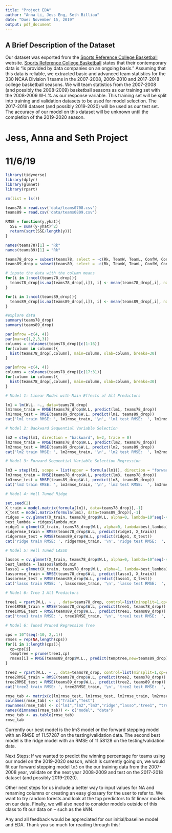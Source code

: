 ```yaml
---
title: "Project EDA"
author: "Anna Li, Jess Eng, Seth Billiau"
date: "Due: November 15, 2019"
output: pdf_document
---
```


\newcommand{\noin}{\noindent}    
\newcommand{\Var}{\text{Var}}    
\newcommand{\Cov}{\text{Cov}}    

## A Brief Description of the Dataset
\noindent Our dataset was exported from the [Sports Reference College Basketball](https://www.sports-reference.com/) website. [Sports Reference College Basketball](https://www.sports-reference.com/) states that their contemporary data is "is provided by data companies on an ongoing basis." Assuming that this data is reliable, we extracted basic and advanced team statistics for the 330 NCAA Division 1 teams in the 2007-2008, 2009-2010 and 2017-2018 college basketball seasons. We will team statistics from the 2007-2008 (and possibly the 2008-2009) basketball seasons as our training set with the 2008-2009 W-L% as our response variable. This training set will be split into training and validation datasets to be used for model selection. The 2017-2018 dataset (and possibly 2019-2020) will be used as our test set. The accuracy of our model on this dataset will be unknown until the completion of the 2019-2020 season.

# Jess, Anna and Seth Project
# 11/6/19

```r
library(tidyverse)
library(dplyr)
library(glmnet)
library(rpart)
```

```r
rm(list = ls())

teams78 = read.csv('data/teams0708.csv')
teams89 = read.csv('data/teams0809.csv')

RMSE = function(y,yhat){
  SSE = sum((y-yhat)^2)
  return(sqrt(SSE/length(y)))
}
```

```r
names(teams78)[1] = "Rk"
names(teams89)[1] = "Rk"
```

```r
teams78_drop = subset(teams78, select = -c(Rk, TeamW, TeamL, ConfW, ConfL, HomeW, HomeL, AwayW, AwayL, School, G, Pace, ORtg, STL., ORB.))
teams89_drop = subset(teams89, select = -c(Rk, TeamW, TeamL, ConfW, ConfL, HomeW, HomeL, AwayW, AwayL, School, G))
```

```r
# inpute the data with the column means
for(i in 1:ncol(teams78_drop)){
  teams78_drop[is.na(teams78_drop[,i]), i] <- mean(teams78_drop[,i], na.rm = TRUE)
}

for(i in 1:ncol(teams89_drop)){
  teams89_drop[is.na(teams89_drop[,i]), i] <- mean(teams89_drop[,i], na.rm = TRUE)
}
```

```r
#explore data 
summary(teams78_drop)
summary(teams89_drop)
```

```r
par(mfrow =c(4, 4))
par(mar=c(1,2,3,3))
columns = colnames(teams78_drop)[c(1:16)]
for(column in columns){
  hist(teams78_drop[,column], main=column, xlab=column, breaks=30)
}

par(mfrow =c(4, 4))
columns = colnames(teams78_drop)[c(17:31)]
for(column in columns){
  hist(teams78_drop[,column], main=column, xlab=column, breaks=30)
}
```

```r
# Model 1: Linear Model with Main Effects of All Predictors

lm1 = lm(W.L. ~., data=teams78_drop)
lm1rmse_train = RMSE(teams78_drop$W.L, predict(lm1, teams78_drop))
lm1rmse_test = RMSE(teams89_drop$W.L, predict(lm1, teams89_drop))
cat('lm1 train RMSE: ', lm1rmse_train, '\n', 'lm1 test RMSE:  ', lm1rmse_test, sep='')
```

```r
# Model 2: Backward Sequential Variable Selection

lm2 = step(lm1, direction = "backward", k=2, trace = 0)
lm2rmse_train = RMSE(teams78_drop$W.L, predict(lm2, teams78_drop))
lm2rmse_test = RMSE(teams89_drop$W.L, predict(lm2, teams89_drop))
cat('lm2 train RMSE: ', lm2rmse_train, '\n', 'lm2 test RMSE:  ', lm2rmse_test, sep='')
```

```r
# Model 3: Forward Sequential Variable Selection Regression

lm3 = step(lm1, scope = list(upper = formula(lm1)), direction = "forward", trace=0)
lm3rmse_train = RMSE(teams78_drop$W.L, predict(lm3, teams78_drop))
lm3rmse_test = RMSE(teams89_drop$W.L, predict(lm3, teams89_drop))
cat('lm3 train RMSE: ', lm3rmse_train, '\n', 'lm3 test RMSE:  ', lm3rmse_test, sep='')
```

```r
# Model 4: Well Tuned Ridge 

set.seed(2)
X_train = model.matrix(formula(lm1), data=teams78_drop)[,-1]
X_test = model.matrix(formula(lm1), data=teams89_drop)[,-1]
ridges = cv.glmnet(X_train, teams78_drop$W.L, alpha=0, lambda=10^seq(-4,4,0.1), nfolds=5)
best_lambda = ridges$lambda.min
ridge1 = glmnet(X_train, teams78_drop$W.L, alpha=0, lambda=best_lambda)
ridgermse_train = RMSE(teams78_drop$W.L, predict(ridge1, X_train))
ridgermse_test = RMSE(teams89_drop$W.L, predict(ridge1, X_test))
cat('ridge train RMSE: ', ridgermse_train, '\n', 'ridge test RMSE:  ', ridgermse_test, sep='')
```

```r
# Model 5: Well Tuned LASSO

lassos = cv.glmnet(X_train, teams78_drop$W.L, alpha=0, lambda=10^seq(-4,4,0.1), nfolds=5)
best_lambda = lassos$lambda.min
lasso1 = glmnet(X_train, teams78_drop$W.L, alpha=1, lambda=best_lambda)
lassormse_train = RMSE(teams78_drop$W.L, predict(lasso1, X_train))
lassormse_test = RMSE(teams89_drop$W.L, predict(lasso1, X_test))
cat('lasso train RMSE: ', lassormse_train, '\n', 'lasso test RMSE:  ', lassormse_test, sep='')
```

```r
# Model 6: Tree 1 All Predictors

tree1 = rpart(W.L. ~ . , data=teams78_drop, control=list(minsplit=1,cp=0.00001,maxdepth=20))
tree1RMSE_train = RMSE(teams78_drop$W.L, predict(tree1, teams78_drop))
tree1RMSE_test = RMSE(teams89_drop$W.L., predict(tree1, teams89_drop))
cat('tree1 train RMSE: ', tree1RMSE_train, '\n', 'tree1 test RMSE:  ', tree1RMSE_test, sep='')
```

```r
# Model 6: Tuned Pruned Regression Tree

cps = 10^(seq(-10, 2,.1))
rmses = rep(NA,length(cps))
for(i in 1:length(cps)){
  cp=cps[i]
  temptree = prune(tree1,cp)
  rmses[i] = RMSE(teams89_drop$W.L., predict(temptree,new=teams89_drop))
}

tree2 = rpart(W.L. ~ ., data=teams78_drop, control=list(minsplit=1,cp=cps[which.min(which.min(rmses))],maxdepth=20))
tree2RMSE_train = RMSE(teams78_drop$W.L, predict(tree2, teams78_drop))
tree2RMSE_test = RMSE(teams89_drop$W.L., predict(tree2, teams89_drop))
cat('tree2 train RMSE: ', tree2RMSE_train, '\n', 'tree2 test RMSE:  ', tree2RMSE_test, sep='')
```

```r
rmse_tab <- matrix(c(lm1rmse_test, lm1rmse_test, lm2rmse_train, lm2rmse_test, lm3rmse_train, lm3rmse_test, lassormse_train, lassormse_test, ridgermse_train, ridgermse_test, tree1rmse_train, tree1rmse_train, tree2rmse_train, tree2rmse_train),ncol=2,byrow=TRUE)
colnames(rmse_tab) <- c("Train","Test")
rownames(rmse_tab) <- c("lm1","lm2","lm3","ridge","lasso","tree1", "tree2")
names(dimnames(rmse_tab)) <- c("model", "data")
rmse_tab <- as.table(rmse_tab)
rmse_tab
```

Currently our best model is the lm3 model or the forward stepping model with an RMSE of 11.57287 on the testing/validation data. The second best model is the ridge model with an RMSE of 11.58128 on the testing/validation data.

Next Steps: If we wanted to predict the winning percentage for teams using our model on the 2019-2020 season, which is currently going on, we would fit our forward stepping model ```lm3``` on the our training data from the 2007-2008 year, validate on the next year 2008-2009 and test on the 2017-2018 dataset (and possibly 2019-2020).

Other next steps for us include a better way to input values for NA and renaming columns or creating an easy glossary for the user to refer to. We want to try random forests and look at the top predictors to fit linear models on our data. Finally, we will also need to consider models outside of this class to fit our data on -- such as the kNN.

Any and all feedback would be appreciated for our initial/baseline model and EDA. Thank you so much for reading through this!

\vspace{0.1in}

